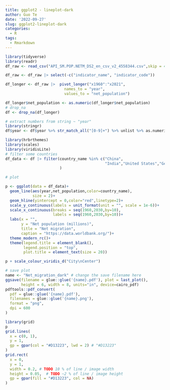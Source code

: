 ```yaml
---
title: ggplot2 - lineplot-dark
author: Guo Te
date: '2022-09-27'
slug: ggplot2-lineplot-dark
categories:
  - R
tags:
  - Rmarkdown
---
```

```r
library(tidyverse)
library(readr)
df_raw <- read_csv("API_SM.POP.NETM_DS2_en_csv_v2_4558344.csv",skip = 4) |> janitor::clean_names()

df_raw <- df_raw |> select(-c("indicator_name", "indicator_code"))

df_longer <- df_raw |>  pivot_longer("x1960":"x2021",
                          names_to = "year",
                          values_to = "net_population")

df_longer$net_population <- as.numeric(df_longer$net_population)
# drop_na
df <- drop_na(df_longer)

# extract numbers from string ~ "year"
library(stringr)
df$year <- df$year %>% str_match_all("[0-9]+") %>% unlist %>% as.numeric

```

```r
library(hrbrthemes)
library(scales)
library(viridisLite)
# filter some countries
df_data <- df |> filter(country_name %in% c("China", 
                                            "India","United States","Germany")
                        )

# plot

p <- ggplot(data = df_data)+
  geom_line(aes(year,net_population,color=country_name),
            size = 2)+
  geom_hline(yintercept = 0,color="red",linetype=2)+
  scale_y_continuous(labels = unit_format(unit = "", scale = 1e-6))+
  scale_x_continuous(breaks = seq(1960,2030,by=10),
                     labels = seq(1960,2030,by=10))+
  labs(x = "",
       y = "Net population (millions)",
       title = "Net migration",
       caption = "https://data.worldbank.org/")+
  theme_modern_rc()+
  theme(legend.title = element_blank(),
        legend.position = "top",
        plot.title = element_text(size = 20))

p + scale_colour_viridis_d("City\nCenter")

# save plot
name <- "Net_migration_dark" # change the save filename here
ggsave(filename = glue::glue('{name}.pdf'), plot = last_plot(), 
       height = 6, width = 8, units="in", device=cairo_pdf)
pdftools::pdf_convert(
  pdf = glue::glue('{name}.pdf'),
  filenames = glue::glue('{name}.png'),
  format = "png", 
  dpi = 600
)
```

```r
library(grid)
p
grid.lines(
  x = c(0, 1),
  y = 1,
  gp = gpar(col = "#D13223", lwd = 2) # "#D13223"
)
grid.rect(
  x = 0,
  y = 1,
  width = 0.2, # TODO 10 % of line / image width
  height = 0.05,  # TODO ~2 % of line / image height
  gp = gpar(fill = "#D13223", col = NA)
)
```

